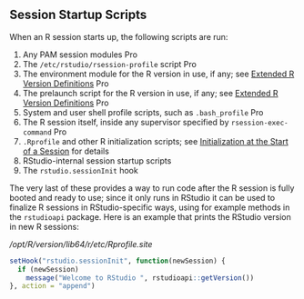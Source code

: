 ## Session Startup Scripts

When an R session starts up, the following scripts are run:

1. Any PAM session modules [Pro]{.pro-feature}
2. The `/etc/rstudio/rsession-profile` script [Pro]{.pro-feature}
3. The environment module for the R version in use, if any; see [Extended R Version Definitions](../r_versions/using_multiple_versions_of_r.qmd#extended-r-version-definitions) [Pro]{.pro-feature}
4. The prelaunch script for the R version in use, if any; see [Extended R Version Definitions](../r_versions/using_multiple_versions_of_r.qmd#extended-r-version-definitions) [Pro]{.pro-feature}
5. System and user shell profile scripts, such as `.bash_profile` [Pro]{.pro-feature}
6. The R session itself, inside any supervisor specified by `rsession-exec-command` [Pro]{.pro-feature}
7. `.Rprofile` and other R initialization scripts; see [Initialization at the Start of a Session](https://stat.ethz.ch/R-manual/R-devel/library/base/html/Startup.html) for details
8. RStudio-internal session startup scripts
9. The `rstudio.sessionInit` hook

The very last of these provides a way to run code after the R session is fully booted and ready to use; since it only runs in RStudio it can be used to finalize R sessions in RStudio-specific ways, using for example methods in the `rstudioapi` package. Here is an example that prints the RStudio version in new R sessions:

*/opt/R/version/lib64/r/etc/Rprofile.site*

```r
setHook("rstudio.sessionInit", function(newSession) {
  if (newSession)
    message("Welcome to RStudio ", rstudioapi::getVersion())
}, action = "append")
```

